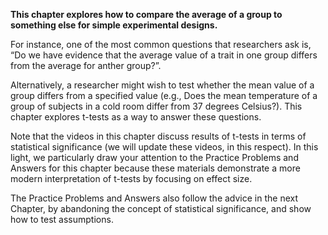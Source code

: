 **This chapter explores how to compare the average of a group to something else for simple experimental designs.** 

For instance, one of the most common questions that researchers ask is, “Do we have evidence that the average value of a trait in one group differs from the average for anther group?”.

Alternatively, a researcher might wish to test whether the mean value of a group differs from a specified value (e.g., Does the mean temperature of a group of subjects in a cold room differ from 37 degrees Celsius?).  This chapter explores t-tests as a way to answer these questions.

Note that the videos in this chapter discuss results of t-tests in terms of statistical significance (we will update these videos, in this respect).  In this light, we particularly draw your attention to the Practice Problems and Answers for this chapter because these materials demonstrate a more modern interpretation of t-tests by focusing on effect size. 

The Practice Problems and Answers also follow the advice in the next Chapter, by abandoning the concept of statistical significance, and show how to test assumptions.